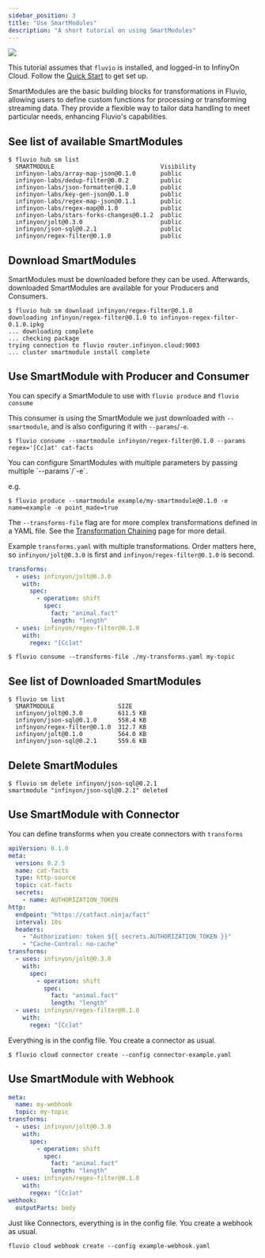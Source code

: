 ```yaml
---
sidebar_position: 3
title: "Use SmartModules"
description: "A short tutorial on using SmartModules"
---
```


<img src="/img/docs/how-to/smartmodule-basics/smartmodule-overview.svg" />

This tutorial assumes that `fluvio` is installed, and logged-in to InfinyOn Cloud. Follow the [Quick Start](/) to get set up.

SmartModules are the basic building blocks for transformations in Fluvio, allowing users to define custom functions for processing or transforming streaming data. They provide a flexible way to tailor data handling to meet particular needs, enhancing Fluvio's capabilities.

## See list of available SmartModules

```shell copy="fl"
$ fluvio hub sm list
  SMARTMODULE                              Visibility
  infinyon-labs/array-map-json@0.1.0       public
  infinyon-labs/dedup-filter@0.0.2         public
  infinyon-labs/json-formatter@0.1.0       public
  infinyon-labs/key-gen-json@0.1.0         public
  infinyon-labs/regex-map-json@0.1.1       public
  infinyon-labs/regex-map@0.1.0            public
  infinyon-labs/stars-forks-changes@0.1.2  public
  infinyon/jolt@0.3.0                      public
  infinyon/json-sql@0.2.1                  public
  infinyon/regex-filter@0.1.0              public
```

## Download SmartModules

SmartModules must be downloaded before they can be used. Afterwards, downloaded SmartModules are available for your Producers and Consumers.


```shell copy="fl"
$ fluvio hub sm download infinyon/regex-filter@0.1.0
downloading infinyon/regex-filter@0.1.0 to infinyon-regex-filter-0.1.0.ipkg
... downloading complete
... checking package
trying connection to fluvio router.infinyon.cloud:9003
... cluster smartmodule install complete
```

## Use SmartModule with Producer and Consumer

You can specify a SmartModule to use with `fluvio produce` and `fluvio consume`

This consumer is using the SmartModule we just downloaded with `--smartmodule`, and is also configuring it with `--params`/`-e`.

```shell copy="fl"
$ fluvio consume --smartmodule infinyon/regex-filter@0.1.0 --params regex='[Cc]at' cat-facts
```

<Idea>
You can configure SmartModules with multiple parameters by passing multiple `--params`/`-e`.

e.g.

```shell copy="fl"
$ fluvio produce --smartmodule example/my-smartmodule@0.1.0 -e name=example -e point_made=true
```
</Idea>

The `--transforms-file` flag are for more complex transformations defined in a YAML file. See the [Transformation Chaining][transformation-chaining] page for more detail.

Example `transforms.yaml` with multiple transformations. Order matters here, so `infinyon/jolt@0.3.0` is first and `infinyon/regex-filter@0.1.0` is second.


```yaml
transforms:
  - uses: infinyon/jolt@0.3.0
    with:
      spec:
        - operation: shift
          spec:
            fact: "animal.fact"
            length: "length"
  - uses: infinyon/regex-filter@0.1.0
    with:
      regex: "[Cc]at"
```

```shell copy="fl"
$ fluvio consume --transforms-file ./my-transforms.yaml my-topic
```

## See list of Downloaded SmartModules

```shell copy="fl"
$ fluvio sm list
  SMARTMODULE                  SIZE
  infinyon/jolt@0.3.0          611.5 KB
  infinyon/json-sql@0.1.0      558.4 KB
  infinyon/regex-filter@0.1.0  312.7 KB
  infinyon/jolt@0.1.0          564.0 KB
  infinyon/json-sql@0.2.1      559.6 KB
```

## Delete SmartModules

```shell copy="fl"
$ fluvio sm delete infinyon/json-sql@0.2.1
smartmodule "infinyon/json-sql@0.2.1" deleted
```

## Use SmartModule with Connector

You can define transforms when you create connectors with `transforms`


```yaml title="connector-example.yaml"
apiVersion: 0.1.0
meta:
  version: 0.2.5
  name: cat-facts
  type: http-source
  topic: cat-facts
  secrets:
    - name: AUTHORIZATION_TOKEN
http:
  endpoint: "https://catfact.ninja/fact"
  interval: 10s
  headers:
    - "Authorization: token ${{ secrets.AUTHORIZATION_TOKEN }}"
    - "Cache-Control: no-cache"
transforms:
  - uses: infinyon/jolt@0.3.0
    with:
      spec:
        - operation: shift
          spec:
            fact: "animal.fact"
            length: "length"
  - uses: infinyon/regex-filter@0.1.0
    with:
      regex: "[Cc]at"
```

Everything is in the config file. You create a connector as usual.

```shell copy="fl"
$ fluvio cloud connector create --config connector-example.yaml
```

## Use SmartModule with Webhook


```yaml title="example-webhook.yaml"
meta:
  name: my-webhook
  topic: my-topic
transforms:
  - uses: infinyon/jolt@0.3.0
    with:
      spec:
        - operation: shift
          spec:
            fact: "animal.fact"
            length: "length"
  - uses: infinyon/regex-filter@0.1.0
    with:
      regex: "[Cc]at"
webhook:
  outputParts: body
```

Just like Connectors, everything is in the config file. You create a webhook as usual.

```shell copy="fl"
fluvio cloud webhook create --config example-webhook.yaml
```

[transformation-chaining]: /docs/connectors/smartmodules/core-concepts#chaining-with-cli
